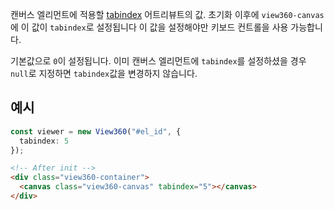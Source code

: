 
<OptionDescriptor type="number | null" defaultVal="0" added="4.0.0" />

캔버스 엘리먼트에 적용할 [tabindex](https://developer.mozilla.org/en-US/docs/Web/HTML/Global_attributes/tabindex) 어트리뷰트의 값.
초기화 이후에 `view360-canvas`에 이 값이 `tabindex`로 설정됩니다
이 값을 설정해야만 키보드 컨트롤을 사용 가능합니다.

기본값으로 `0`이 설정됩니다.
이미 캔버스 엘리먼트에 `tabindex`를 설정하셨을 경우 `null`로 지정하면 `tabindex`값을 변경하지 않습니다.

## 예시
```ts
const viewer = new View360("#el_id", {
  tabindex: 5
});
```

```html
<!-- After init -->
<div class="view360-container">
  <canvas class="view360-canvas" tabindex="5"></canvas>
</div>
```
